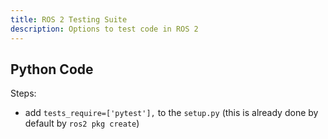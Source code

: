 ```yaml
---
title: ROS 2 Testing Suite
description: Options to test code in ROS 2
---
```


## Python Code


Steps:
- add `tests_require=['pytest'],` to the `setup.py` (this is already done by default by `ros2 pkg create`)
